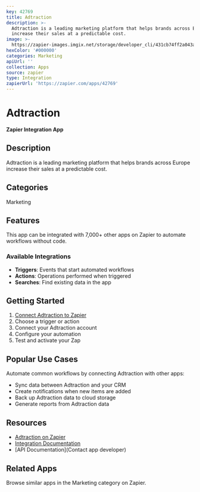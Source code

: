 ```yaml
---
key: 42769
title: Adtraction
description: >-
  Adtraction is a leading marketing platform that helps brands across Europe
  increase their sales at a predictable cost.
image: >-
  https://zapier-images.imgix.net/storage/developer_cli/431cb74ff2a043aff4a71eb9e4a82a00.png?auto=format%2Ccompress&ixlib=python-3.0.0&q=50
hexColor: '#000000'
categories: Marketing
apiUrl: ''
collection: Apps
source: zapier
type: Integration
zapierUrl: 'https://zapier.com/apps/42769'
---
```

# Adtraction

**Zapier Integration App**

## Description

Adtraction is a leading marketing platform that helps brands across Europe increase their sales at a predictable cost.

## Categories

Marketing

## Features

This app can be integrated with 7,000+ other apps on Zapier to automate workflows without code.

### Available Integrations

- **Triggers**: Events that start automated workflows
- **Actions**: Operations performed when triggered
- **Searches**: Find existing data in the app

## Getting Started

1. [Connect Adtraction to Zapier](https://zapier.com/apps/42769)
2. Choose a trigger or action
3. Connect your Adtraction account
4. Configure your automation
5. Test and activate your Zap

## Popular Use Cases

Automate common workflows by connecting Adtraction with other apps:

- Sync data between Adtraction and your CRM
- Create notifications when new items are added
- Back up Adtraction data to cloud storage
- Generate reports from Adtraction data

## Resources

- [Adtraction on Zapier](https://zapier.com/apps/42769)
- [Integration Documentation](https://zapier.com/apps/42769/integrations)
- [API Documentation](Contact app developer)

## Related Apps

Browse similar apps in the Marketing category on Zapier.
